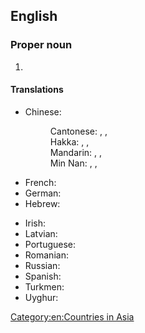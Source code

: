 ==English==
{{wikipedia}}

===Proper noun===
{{en-proper noun}}

# {{senseid|en|Q858}}{{n-g|The official name of [[Syria]].}}

====Translations====
{{trans-top|id=Q858|Official name of Syria}}
* Chinese:
*: Cantonese: {{t|yue|敘利亞阿拉伯共和國|sc=Hani}}, {{t|yue|敍利亞阿拉伯共和國|sc=Hani}}, {{t|yue|叙利亚阿拉伯共和国|tr=zeoi6 lei6 aa3 aa3 laai1 baak3 gung6 wo4 gwok3|sc=Hani}}
*: Hakka: {{t|hak|敘利亞阿拉伯共和國|sc=Hani}}, {{t|hak|敍利亞阿拉伯共和國|sc=Hani}}, {{t|hak|叙利亚阿拉伯共和国|tr=Si-li-á Â-lâ-pak Khiung-fò-koet, Si-li-â Â-lâ-pak Khiung-fò-koet|sc=Hani}}
*: Mandarin: {{t|cmn|敘利亞阿拉伯共和國|sc=Hani}}, {{t|cmn|敍利亞阿拉伯共和國|sc=Hani}}, {{t|cmn|叙利亚阿拉伯共和国|tr=Xùlìyà Ālābó Gònghéguó|sc=Hani}}
*: Min Nan: {{t|nan|敘利亞阿拉伯共和國|sc=Hani}}, {{t|nan|敍利亞阿拉伯共和國|sc=Hani}}, {{t|nan|叙利亚阿拉伯共和国|tr=Sū-lī-a A-la-pek Kiōng-hô-kok, Su-lī-a A-la-pek Kiōng-hô-kok|sc=Hani}}
* French: {{t|fr|République arabe syrienne|f}}
* German: {{t+|de|Arabische Republik Syrien|f}}
* Hebrew: {{t|he|הַרֶפּוּבְּלִיקָה הַעֲרָבִית הַסוּרִית|tr=harepubeliqah ha‘aravit hasurit}}
{{trans-mid}}
* Irish: {{t|ga|Poblacht Arabach na Siria|f}}
* Latvian: {{t|lv|Sīrijas Arābu Republika|f}}
* Portuguese: {{t|pt|República Árabe Síria|f}}
* Romanian: {{t|ro|Republica Arabă Siriană|f}}
* Russian: {{t|ru|Сири́йская Ара́бская Респу́блика|f|sc=Cyrl}}
* Spanish: {{t|es|República Árabe Siria|f}}
* Turkmen: {{t|tk|Siriýa Arap Respublikasy}}
* Uyghur: {{t|ug|سۇرىيە ئەرەب جۇمھۇرىيىتى}}
{{trans-bottom}}

[[Category:en:Countries in Asia]]